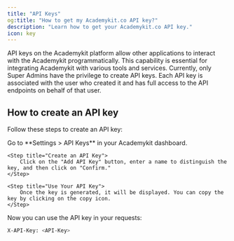 ```yaml
---
title: "API Keys"
og:title: "How to get my Academykit.co API key?"
description: "Learn how to get your Academykit.co API key."
icon: key
---
```


API keys on the Academykit platform allow other applications to interact with the Academykit programmatically. This capability is essential for integrating Academykit with various tools and services. Currently, only Super Admins have the privilege to create API keys. Each API key is associated with the user who created it and has full access to the API endpoints on behalf of that user.

## How to create an API key

Follow these steps to create an API key:

<Steps>
    <Step title="Go to your Application">
        Go to **Settings > API Keys** in your Academykit dashboard.
    </Step>

    <Step title="Create an API Key">
        Click on the "Add API Key" button, enter a name to distinguish the key, and then click on "Confirm."
    </Step>

    <Step title="Use Your API Key">
        Once the key is generated, it will be displayed. You can copy the key by clicking on the copy icon.
    </Step>
</Steps>

Now you can use the API key in your requests:

```bash
X-API-Key: <API-Key>
